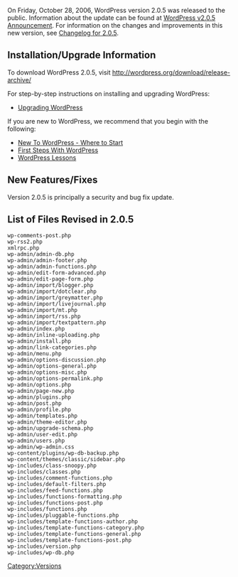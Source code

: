 On Friday, October 28, 2006, WordPress version 2.0.5 was released to the public. Information about the update can be found at [http://wordpress.org/development/2006/10/205-ronan/ WordPress v2.0.5 Announcement].   For information on the changes and improvements in this new version, see [[Changelog/2.0.5|Changelog for 2.0.5]].

==Installation/Upgrade Information==
To download WordPress 2.0.5, visit http://wordpress.org/download/release-archive/

For step-by-step instructions on installing and upgrading WordPress:

* [[Upgrading WordPress]]

If you are new to WordPress, we recommend that you begin with the following:
* [[New To WordPress - Where to Start]]
* [[First Steps With WordPress]]
* [[WordPress Lessons]]

==New Features/Fixes==
Version 2.0.5 is principally a security and bug fix update.

==List of Files Revised in 2.0.5==
<pre>
wp-comments-post.php
wp-rss2.php
xmlrpc.php
wp-admin/admin-db.php
wp-admin/admin-footer.php
wp-admin/admin-functions.php
wp-admin/edit-form-advanced.php
wp-admin/edit-page-form.php
wp-admin/import/blogger.php
wp-admin/import/dotclear.php
wp-admin/import/greymatter.php
wp-admin/import/livejournal.php
wp-admin/import/mt.php
wp-admin/import/rss.php
wp-admin/import/textpattern.php
wp-admin/index.php
wp-admin/inline-uploading.php
wp-admin/install.php
wp-admin/link-categories.php
wp-admin/menu.php
wp-admin/options-discussion.php
wp-admin/options-general.php
wp-admin/options-misc.php
wp-admin/options-permalink.php
wp-admin/options.php
wp-admin/page-new.php
wp-admin/plugins.php
wp-admin/post.php
wp-admin/profile.php
wp-admin/templates.php
wp-admin/theme-editor.php
wp-admin/upgrade-schema.php
wp-admin/user-edit.php
wp-admin/users.php
wp-admin/wp-admin.css
wp-content/plugins/wp-db-backup.php
wp-content/themes/classic/sidebar.php
wp-includes/class-snoopy.php
wp-includes/classes.php
wp-includes/comment-functions.php
wp-includes/default-filters.php
wp-includes/feed-functions.php
wp-includes/functions-formatting.php
wp-includes/functions-post.php
wp-includes/functions.php
wp-includes/pluggable-functions.php
wp-includes/template-functions-author.php
wp-includes/template-functions-category.php
wp-includes/template-functions-general.php
wp-includes/template-functions-post.php
wp-includes/version.php
wp-includes/wp-db.php
</pre>

{{Versions}}

[[Category:Versions]]